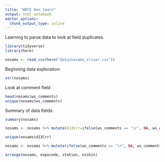 ```yaml
---
title: "WOCE Ann learn"
output: html_notebook
editor_options: 
  chunk_output_type: inline
---
```


Learning to parse data to look at field duplicates.

```r
library(tidyverse)
library(here)

nosams <- read_csv(here("data/nosams_clivar.csv"))
```


Beginning data exploration:

```r
str(nosams)
```

Look at comment field

```r
head(nosams$ws_comments)
unique(nosams$ws_comments)
```

Summary of data fields:

```r
summary(nosams)
```

```r
nosams <- nosams %>% mutate(d13Crr=ifelse(ws_comments == '\r', NA, ws_comments))
```

```r
unique(nosams$d13Crr)
```

```r
nosams <- nosams %>% mutate(ifelse(ws_comments == "\r", NA, ws_comments))
```

```r
arrange(nosams, expocode, station, niskin)
```

```r

```

